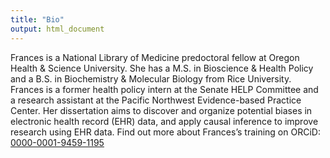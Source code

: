 ```yaml
---
title: "Bio"
output: html_document
---
```


Frances is a National Library of Medicine predoctoral fellow at Oregon Health & Science University. She has a M.S. in Bioscience & Health Policy and a B.S. in Biochemistry & Molecular Biology from Rice University. Frances is a former health policy intern at the Senate HELP Committee and a research assistant at the Pacific Northwest Evidence-based Practice Center. Her dissertation aims to discover and organize potential biases in electronic health record (EHR) data, and apply causal inference to improve research using EHR data. Find out more about Frances’s training on ORCiD: [0000-0001-9459-1195](https://orcid.org/0000-0001-9459-1195)